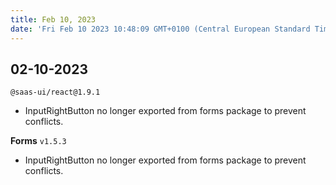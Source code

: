 ```yaml
---
title: Feb 10, 2023
date: 'Fri Feb 10 2023 10:48:09 GMT+0100 (Central European Standard Time)'
---
```


## 02-10-2023

`@saas-ui/react@1.9.1`

- InputRightButton no longer exported from forms package to prevent conflicts.

**Forms** `v1.5.3`

- InputRightButton no longer exported from forms package to prevent conflicts.
